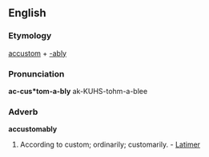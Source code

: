 ==English==

===Etymology===
[[accustom]] + [[-ably]]

===Pronunciation===
'''ac-cus*tom-a-bly'''
ak-KUHS-tohm-a-blee

===Adverb===
'''accustomably'''

# According to custom; ordinarily; customarily. - [[Latimer]]
